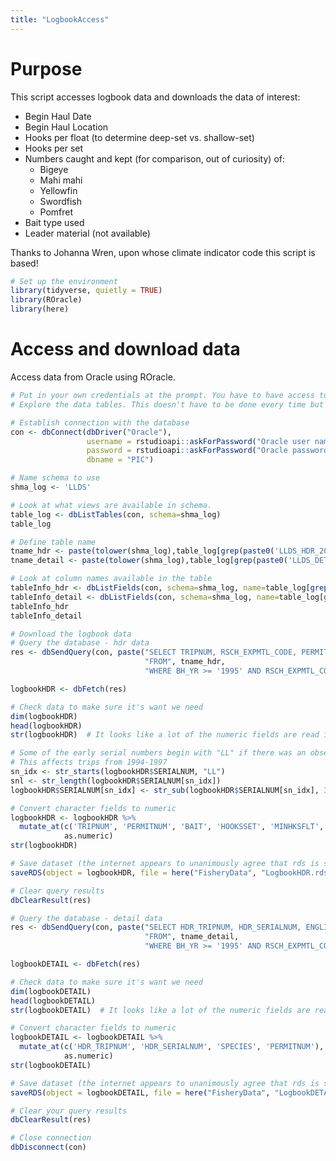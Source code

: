 ```yaml
---
title: "LogbookAccess"
---
```


# Purpose
This script accesses logbook data and downloads the data of interest:  

* Begin Haul Date  
* Begin Haul Location
* Hooks per float (to determine deep-set vs. shallow-set)  
* Hooks per set
* Numbers caught and kept (for comparison, out of curiosity) of:
  * Bigeye
  * Mahi mahi
  * Yellowfin
  * Swordfish
  * Pomfret
* Bait type used
* Leader material (not available)

Thanks to Johanna Wren, upon whose climate indicator code this script is based!

```r
# Set up the environment
library(tidyverse, quietly = TRUE)
library(ROracle)
library(here)
```

# Access and download data 
Access data from Oracle using ROracle. 

```r
# Put in your own credentials at the prompt. You have to have access to the dataset in question to be able to access it.
# Explore the data tables. This doesn't have to be done every time but it's helpful the first time and when trying to figure out what data are needed and available. 

# Establish connection with the database
con <- dbConnect(dbDriver("Oracle"),
                 username = rstudioapi::askForPassword("Oracle user name"),
                 password = rstudioapi::askForPassword("Oracle password"), 
                 dbname = "PIC")

# Name schema to use
shma_log <- 'LLDS'

# Look at what views are available in schema.
table_log <- dbListTables(con, schema=shma_log)
table_log

# Define table name
tname_hdr <- paste(tolower(shma_log),table_log[grep(paste0('LLDS_HDR_2025'), table_log)], sep='.')  # this is the HDR table, not the DETAIL
tname_detail <- paste(tolower(shma_log),table_log[grep(paste0('LLDS_DETAIL_2025'), table_log)], sep='.')

# Look at column names available in the table
tableInfo_hdr <- dbListFields(con, schema=shma_log, name=table_log[grep('LLDS_HDR_2025', table_log)])
tableInfo_detail <- dbListFields(con, schema=shma_log, name=table_log[grep('LLDS_DETAIL_2025', table_log)])
tableInfo_hdr
tableInfo_detail
```

```r
# Download the logbook data
# Query the database - hdr data
res <- dbSendQuery(con, paste("SELECT TRIPNUM, RSCH_EXPMTL_CODE, PERMITNUM, BAIT, HOOKSSET, MINHKSFLT, MAXHKSFLT, BHLATDEG, BHLATMIN, BHLONGDEG, BHLONGMIN, SERIALNUM, FLEET, BH_YR, BH_MON", 
                              "FROM", tname_hdr,
                              "WHERE BH_YR >= '1995' AND RSCH_EXPMTL_CODE IS NULL AND SERIALNUM IS NOT NULL AND FLEET = 'HI'")) 

logbookHDR <- dbFetch(res)

# Check data to make sure it's want we need
dim(logbookHDR)
head(logbookHDR)
str(logbookHDR)  # It looks like a lot of the numeric fields are read in as characters

# Some of the early serial numbers begin with "LL" if there was an observer on board and no serial number was assigned
# This affects trips from 1994-1997
sn_idx <- str_starts(logbookHDR$SERIALNUM, "LL")
snl <- str_length(logbookHDR$SERIALNUM[sn_idx])
logbookHDR$SERIALNUM[sn_idx] <- str_sub(logbookHDR$SERIALNUM[sn_idx], 3, snl)

# Convert character fields to numeric
logbookHDR <- logbookHDR %>% 
  mutate_at(c('TRIPNUM', 'PERMITNUM', 'BAIT', 'HOOKSSET', 'MINHKSFLT', 'MAXHKSFLT', 'BHLATDEG', 'BHLATMIN', 'BHLONGDEG', 'BHLONGMIN', 'SERIALNUM'), 
            as.numeric) 
str(logbookHDR)

# Save dataset (the internet appears to unanimously agree that rds is superior to csv in terms of speed, memory, metadata preservation, and more)
saveRDS(object = logbookHDR, file = here("FisheryData", "LogbookHDR.rds"))

# Clear query results
dbClearResult(res)

# Query the database - detail data
res <- dbSendQuery(con, paste("SELECT HDR_TRIPNUM, HDR_SERIALNUM, ENGLISH_NAME, SPECIES, NUMKEPT, NUMRELEASED, FLEET, BH_YR, BH_MON, PERMITNUM, HOOKSSET, MAXHKSFLT, RSCH_EXPMTL_CODE",
                              "FROM", tname_detail,
                              "WHERE BH_YR >= '1995' AND RSCH_EXPMTL_CODE IS NULL AND HDR_SERIALNUM IS NOT NULL AND FLEET = 'HI'")) 

logbookDETAIL <- dbFetch(res)

# Check data to make sure it's want we need
dim(logbookDETAIL)
head(logbookDETAIL)
str(logbookDETAIL)  # It looks like a lot of the numeric fields are read in as characters

# Convert character fields to numeric
logbookDETAIL <- logbookDETAIL %>% 
  mutate_at(c('HDR_TRIPNUM', 'HDR_SERIALNUM', 'SPECIES', 'PERMITNUM'), 
            as.numeric) 
str(logbookDETAIL)

# Save dataset (the internet appears to unanimously agree that rds is superior to csv in terms of speed, memory, metadata preservation, and more)
saveRDS(object = logbookDETAIL, file = here("FisheryData", "LogbookDETAIL.rds"))

# Clear your query results
dbClearResult(res)
```

```r
# Close connection
dbDisconnect(con)
```



